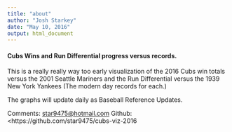 ```yaml
---
title: "about"
author: "Josh Starkey"
date: "May 10, 2016"
output: html_document
---
```


#### Cubs Wins and Run Differential progress versus records.

This is a really really way too early visualization of the 2016 Cubs win totals versus the 2001 Seattle Mariners and the Run Differential versus the 1939 New York Yankees (The modern day records for each.)

The graphs will update daily as Baseball Reference Updates.

Comments: <star9475@hotmail.com>
Github: <https://github.com/star9475/cubs-viz-2016